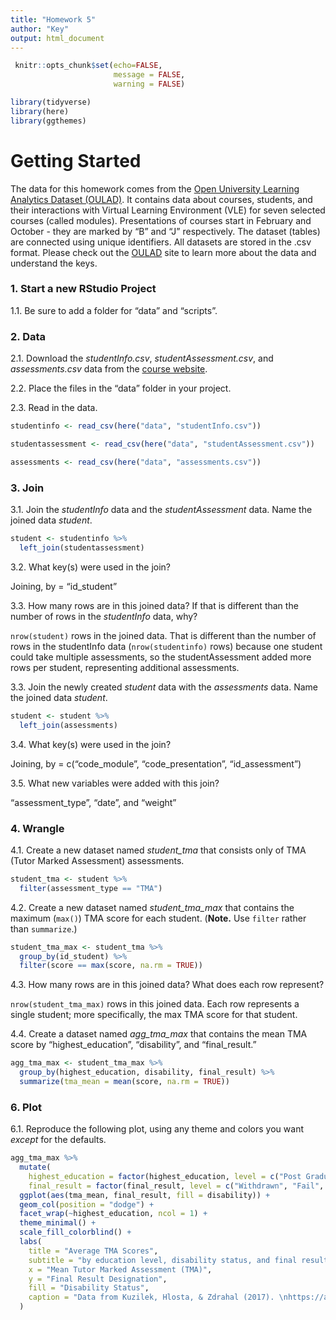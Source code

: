 ```yaml
---
title: "Homework 5"
author: "Key"
output: html_document
---
```


```r
 knitr::opts_chunk$set(echo=FALSE,
                       message = FALSE, 
                       warning = FALSE)

library(tidyverse)
library(here)
library(ggthemes)
```

# Getting Started

The data for this homework comes from the [ Open University Learning Analytics Dataset (OULAD)](https://analyse.kmi.open.ac.uk/open_dataset). It contains data about courses, students, and their interactions with Virtual Learning Environment (VLE) for seven selected courses (called modules). Presentations of courses start in February and October - they are marked by “B” and “J” respectively. The dataset (tables) are connected using unique identifiers. All datasets are stored in the .csv format.  Please check out the [OULAD](https://analyse.kmi.open.ac.uk/open_dataset) site to learn more about the data and understand the keys.

### 1. Start a new RStudio Project

1.1. Be sure to add a folder for "data" and "scripts".

### 2. Data

2.1. Download the *studentInfo.csv*, *studentAssessment.csv*, and *assessments.csv* data from the [course website](https://uo-datasci-specialization.github.io/c1-intro-fall-2021/data_list.html).

2.2. Place the files in the "data" folder in your project.

2.3. Read in the data.


```r

studentinfo <- read_csv(here("data", "studentInfo.csv"))

studentassessment <- read_csv(here("data", "studentAssessment.csv"))

assessments <- read_csv(here("data", "assessments.csv"))

```

### 3. Join

3.1. Join the *studentInfo* data and the *studentAssessment* data. Name the joined data *student*.

```r
student <- studentinfo %>% 
  left_join(studentassessment)
```

3.2. What key(s) were used in the join?

Joining, by = "id_student"

3.3. How many rows are in this joined data? If that is different than the number of rows in the *studentInfo* data, why?

`nrow(student)` rows in the joined data. That is different than the number of rows in the studentInfo data (`nrow(studentinfo)` rows) because one student could take multiple assessments, so the studentAssessment added more rows per student, representing additional assessments.

3.3. Join the newly created *student* data with the *assessments* data. Name the joined data *student*.

```r
student <- student %>% 
  left_join(assessments)
```

3.4. What key(s) were used in the join?

Joining, by = c("code_module", "code_presentation", "id_assessment")

3.5. What new variables were added with this join?

"assessment_type", "date", and "weight"

### 4. Wrangle

4.1. Create a new dataset named *student_tma* that consists only of TMA (Tutor Marked Assessment) assessments.

```r
student_tma <- student %>% 
  filter(assessment_type == "TMA")
```

4.2. Create a new dataset named *student_tma_max* that contains the maximum (`max()`) TMA score for each student. (**Note.** Use `filter` rather than `summarize`.)

```r
student_tma_max <- student_tma %>%
  group_by(id_student) %>% 
  filter(score == max(score, na.rm = TRUE)) 
```

4.3. How many rows are in this joined data? What does each row represent?

`nrow(student_tma_max)` rows in this joined data. Each row represents a single student; more specifically, the max TMA score for that student.

4.4. Create a dataset named *agg_tma_max* that contains the mean TMA score by "highest_education", "disability", and "final_result."

```r
agg_tma_max <- student_tma_max %>%
  group_by(highest_education, disability, final_result) %>%
  summarize(tma_mean = mean(score, na.rm = TRUE))
```

### 6. Plot

6.1. Reproduce the following plot, using any theme and colors you want *except* for the defaults.

```r
agg_tma_max %>%
  mutate(
    highest_education = factor(highest_education, level = c("Post Graduate Qualification", "HE Qualification", "A Level or Equivalent", "Lower Than A Level", "No Formal quals")),
    final_result = factor(final_result, level = c("Withdrawn", "Fail", "Pass", "Distinction"))) %>% 
  ggplot(aes(tma_mean, final_result, fill = disability)) +
  geom_col(position = "dodge") +
  facet_wrap(~highest_education, ncol = 1) +
  theme_minimal() +
  scale_fill_colorblind() +
  labs(
    title = "Average TMA Scores",
    subtitle = "by education level, disability status, and final result designation",
    x = "Mean Tutor Marked Assessment (TMA)",
    y = "Final Result Designation",
    fill = "Disability Status",
    caption = "Data from Kuzilek, Hlosta, & Zdrahal (2017). \nhttps://analyse.kmi.open.ac.uk/open_dataset"
  )
```


